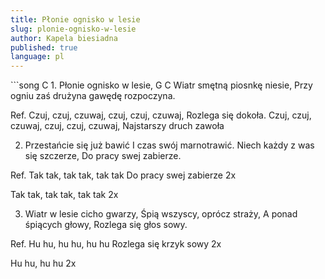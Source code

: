 ```yaml
---
title: Płonie ognisko w lesie
slug: plonie-ognisko-w-lesie
author: Kapela biesiadna
published: true
language: pl
---
```

 
<Youtube videoId="HiIJUHVU73k" />
```song
  C
1. Płonie ognisko w lesie,
        G             C
Wiatr smętną piosnkę niesie,
Przy ogniu zaś drużyna
gawędę rozpoczyna.

Ref. Czuj, czuj, czuwaj, czuj, czuj, czuwaj,
Rozlega się dokoła.
Czuj, czuj, czuwaj, czuj, czuj, czuwaj,
Najstarszy druch zawoła

2. Przestańcie się już bawić
I czas swój marnotrawić.
Niech każdy z was się szczerze,
Do pracy swej zabierze.

Ref. Tak tak, tak tak, tak tak
Do pracy swej zabierze 2x

Tak tak, tak tak, tak tak 2x

3. Wiatr w lesie cicho gwarzy,
Śpią wszyscy, oprócz straży,
A ponad śpiących głowy,
Rozlega się głos sowy.

Ref. Hu hu, hu hu, hu hu
Rozlega się krzyk sowy 2x

Hu hu, hu hu 2x
```